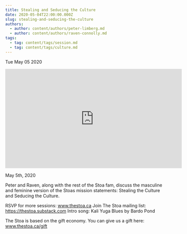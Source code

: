```yaml
---
title: Stealing and Seducing the Culture
date: 2020-05-04T22:00:00.000Z
slug: stealing-and-seducing-the-culture
authors:
  - author: content/authors/peter-limberg.md
  - author: content/authors/raven-connolly.md
tags:
  - tag: content/tags/session.md
  - tag: content/tags/culture.md
---
```






Tue May 05 2020

<iframe width="560" height="315" src="https://www.youtube.com/embed/nWSob6l8v-Y" title="Stealing and Seducing the Culture w/ Peter Limberg and Raven Connolly" frameborder="0" allow="accelerometer; autoplay; clipboard-write; encrypted-media; gyroscope; picture-in-picture" allowfullscreen ></iframe>

May 5th, 2020

Peter and Raven, along with the rest of the Stoa fam, discuss the masculine and feminine version of the Stoas mission statements: Stealing the Culture and Seducing the Culture.

RSVP for more sessions: www.thestoa.ca
Join The Stoa mailing list: https://thestoa.substack.com
Intro song: Kali Yuga Blues by Bardo Pond

The Stoa is based on the gift economy. You can give us a gift here: www.thestoa.ca/gift


